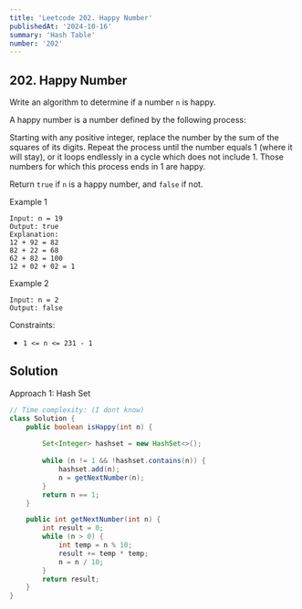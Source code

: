 ```yaml
---
title: 'Leetcode 202. Happy Number'
publishedAt: '2024-10-16'
summary: 'Hash Table'
number: '202'
---
```


## 202. Happy Number
Write an algorithm to determine if a number `n` is happy.

A happy number is a number defined by the following process:

Starting with any positive integer, replace the number by the sum of the squares of its digits.
Repeat the process until the number equals 1 (where it will stay), or it loops endlessly in a cycle which does not include 1.
Those numbers for which this process ends in 1 are happy.

Return `true` if `n` is a happy number, and `false` if not.

Example 1
`````
Input: n = 19
Output: true
Explanation:
12 + 92 = 82
82 + 22 = 68
62 + 82 = 100
12 + 02 + 02 = 1
`````

Example 2
`````
Input: n = 2
Output: false
`````

Constraints:

- `1 <= n <= 231 - 1`

## Solution
Approach 1: Hash Set
````JAVA
// Time complexity: (I dont know)
class Solution {
    public boolean isHappy(int n) {
        
        Set<Integer> hashset = new HashSet<>();
        
        while (n != 1 && !hashset.contains(n)) {
            hashset.add(n);
            n = getNextNumber(n);
        }    
        return n == 1;
    }

    public int getNextNumber(int n) {
        int result = 0;
        while (n > 0) {
            int temp = n % 10;
            result += temp * temp;
            n = n / 10;
        }
        return result;
    }
}
````